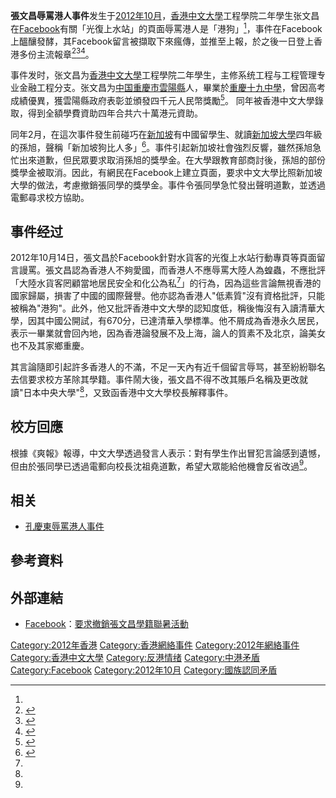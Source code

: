 {{多個問題|
{{npov|date=2012年10月}}
{{refimprove|date=2012年10月}}
}}
{{Infobox_Person
| name                    = 张文昌
|image= 
|box_width= 
|birth_name=
| sex                     = 男
|birth_date=
|birth_place= {{CHN}}[[重慶|重慶]]
|death_date= 
|death_place= 
| nationality             = {{PRC}}
| residence<!-- 现居地 -->=[[香港|香港]]
| party                   =<!--{{CPC|19px}}-->
| spouse                  =
| relatives               =
|education= [[香港中文大學|香港中文大學]][[工程學院|工程學院]]/
}}
'''張文昌辱罵港人事件'''发生于[[2012年10月|2012年10月]]，[[香港中文大學|香港中文大學]]工程學院二年學生张文昌在[[Facebook|Facebook]]有關「光復上水站」的頁面辱罵港人是「港狗」<ref name=evchk></ref>，事件在Facebook上醞釀發酵，其Facebook留言被擷取下來瘋傳，並推至上報，於之後一日登上香港多份主流報章<ref name=orientaldaily>{{cite news |url=http://orientaldaily.on.cc/cnt/news/20121015/00176_044.html |archiveurl=https://web.archive.org/web/20191206164023/https://orientaldaily.on.cc/cnt/news/20121015/00176_044.html |title=中大內地生罵港人港狗 |publisher=[[東方日報_(香港)|東方日報]] |location=香港 |language=zh-hant |date=2012-10-15 |accessdate=2012-10-15 |archivedate=2019-12-06 |dead-url=no }}</ref><ref name=hkheadline>{{cite news |url=http://news.hkheadline.com/dailynews/content_hk/2012/10/15/210453.asp |archiveurl=https://web.archive.org/web/20121119001028/http://news.hkheadline.com/dailynews/content_hk/2012/10/15/210453.asp |title=中大內地生罵「港狗」急道歉 |publisher=[[頭條日報|頭條日報]] |location=香港 |language=zh-hant |date=2012-10-15 |accessdate=2012-10-15 |archivedate=2012-11-19 |dead-url=no }}</ref><ref name=sharpdailyhk>{{cite news |url=http://www.sharpdaily.hk/article/news/20121015/143090 |archiveurl=https://web.archive.org/web/20121018011333/http://www.sharpdaily.hk/article/news/20121015/143090 |title=門常開：fb挑機辱罵港人係狗 中大內地生惹禍龜縮 |publisher=[[爽報_(香港)|爽報]] |location=香港 |language=zh-hant |date=2012-10-15 |accessdate=2012-10-15 |archivedate=2012-10-18 |dead-url=yes }}</ref>。

事件发时，张文昌为[[香港中文大學|香港中文大學]]工程學院二年學生，主修系统工程与工程管理专业金融工程分支。张文昌为[[中華人民共和國|中国]][[重慶市|重慶市]][[雲陽縣|雲陽縣]]人，畢業於[[重慶十九中學|重慶十九中學]]，曾因高考成績優異，獲雲陽縣政府表彰並頒發四千元人民幣獎勵<ref>{{cite news |url=http://zfxx.yunyang.gov.cn/newShow.aspx?id=130 |archiveurl=https://web.archive.org/web/20140202140524/http://zfxx.yunyang.gov.cn/newShow.aspx?id=130 |title=青龙街道2011年重本大学新生表彰名单 |publisher=[[中華人民共和國|中華人民共和國]][[重慶市|重慶市]][[雲陽縣|雲陽縣]][[青龙街道|青龙街道]]辦事處 |date=2011-08-17 |accessdate=2012-10-16 |archivedate=2014年2月2日 |author=中共云阳县青龙街道工作委员会 |language=zh-hans |deadurl=yes |df= }}</ref>。
同年被香港中文大學錄取，得到全額學費資助四年合共六十萬港元資助。

同年2月，在這次事件發生前碰巧在[[新加坡|新加坡]]有中國留學生、就讀[[新加坡大學|新加坡大學]]四年級的孫旭，聲稱「新加坡狗比人多」<ref name=ettoday>{{cite news |url=http://www.ettoday.net/news/20120225/27470.htm |archiveurl=https://web.archive.org/web/20191207055554/https://www.ettoday.net/news/20120225/27470.htm |title=新加坡人是狗！陸留學生獲孔慶東真傳　失言罵人遭圍剿 |publisher=[[ETtoday|ETtoday]] |language=zh-hant |date=2012-02-25 |accessdate=2012-10-16 |archivedate=2019-12-07 |dead-url=no }}</ref>。事件引起新加坡社會強烈反響，雖然孫旭急忙出來道歉，但民眾要求取消孫旭的獎學金。在大學跟教育部商討後，孫旭的部份獎學金被取消。因此，有網民在Facebook上建立頁面，要求中文大學比照新加坡大學的做法，考慮撤銷張同學的獎學金。事件令張同學急忙發出聲明道歉，並透過電郵尋求校方協助。

== 事件经过 ==

2012年10月14日，張文昌於Facebook針對水貨客的光復上水站行動專頁等頁面留言謾罵。張文昌認為香港人不夠愛國，而香港人不應辱罵大陸人為蝗蟲，不應批評「大陸水貨客罔顧當地居民安全和化公為私<ref name=evchk />」的行為，因為這些言論無視香港的國家歸屬，損害了中國的國際聲譽。他亦認為香港人"低素質"沒有資格批評，只能被稱為"港狗"。此外，他又批評香港中文大學的認知度低，稱後悔沒有入讀清華大學，因其中國公開試，有670分，已達清華入學標準。他不屑成為香港永久居民，表示一畢業就會回內地，因為香港論發展不及上海，論人的質素不及北京，論美女也不及其家鄉重慶。

其言論隨即引起許多香港人的不滿，不足一天內有近千個留言辱骂，甚至紛紛聯名去信要求校方革除其學籍。事件鬧大後，張文昌不得不改其賬戶名稱及更改就讀"日本中央大學"<ref name=sharpdailyhk />，又致函香港中文大學校長解釋事件。

== 校方回應 ==
根據《爽報》報導，中文大學透過發言人表示：對有學生作出冒犯言論感到遺憾，但由於張同學已透過電郵向校長沈祖堯道歉，希望大眾能給他機會反省改過<ref name=sharpdailyhk />。

== 相关 ==

*[[孔慶東辱罵港人事件|孔慶東辱罵港人事件]]

==參考資料==
{{Reflist|2}}

== 外部連結 ==
*[[Facebook|Facebook]]：[https://www.facebook.com/events/502924223050959/?fref=tck 要求撤銷張文昌學籍聯暑活動]

[[Category:2012年香港|Category:2012年香港]]
[[Category:香港網絡事件|Category:香港網絡事件]]
[[Category:2012年網絡事件|Category:2012年網絡事件]]
[[Category:香港中文大學|Category:香港中文大學]]
[[Category:反港情绪|Category:反港情绪]]
[[Category:中港矛盾|Category:中港矛盾]]
[[Category:Facebook|Category:Facebook]]
[[Category:2012年10月|Category:2012年10月]]
[[Category:國族認同矛盾|Category:國族認同矛盾]]